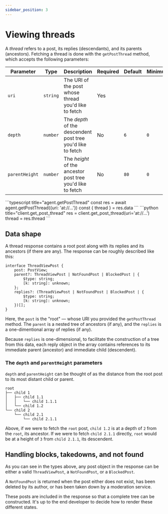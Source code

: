```yaml
---
sidebar_position: 3
---
```



# Viewing threads

A *thread* refers to a post, its replies (descendants), and its parents
(ancestors). Fetching a thread is done with the `getPostThread` method, which accepts the following parameters:

| Parameter      | Type     | Description                                                 | Required | Default | Minimum | Maximum |
| -------------- | -------- | ----------------------------------------------------------- | -------- | ------- | ------- | ------- |
| `uri`          | `string` | The URI of the post whose thread you'd like to fetch        | Yes      |         |         |         |
| `depth`        | `number` | The _depth_ of the descendent post tree you'd like to fetch | No       | `6`     | `0`     | `1000`  |
| `parentHeight` | `number` | The _height_ of the ancestor post tree you'd like to fetch  | No       | `80`    | `0`     | `1000`  |

<Tabs groupId="sdk">
  <TabItem value="ts" label="TypeScript">
    ```typescript title="agent.getPostThread"
      const res = await agent.getPostThread({uri: 'at://...'})
      const { thread } = res.data
    ```
  </TabItem>
  <TabItem value="python" label="Python">
    ```python title="client.get_post_thread"
      res = client.get_post_thread(uri='at://...')
      thread = res.thread
    ```
  </TabItem>
</Tabs>

## Data shape

A thread response contains a root post along with its replies and its ancestors (if there are any). The response can be roughly described like this:

```
interface ThreadViewPost {
    post: PostView;
    parent?: ThreadViewPost | NotFoundPost | BlockedPost | {
        $type: string;
        [k: string]: unknown;
    };
    replies?: (ThreadViewPost | NotFoundPost | BlockedPost | {
        $type: string;
        [k: string]: unknown;
    })[];
}
```

Here, the `post` is the "root" — whose URI you provided the `getPostThread`
method. The `parent` is a nested tree of ancestors (if any), and the `replies`
is a one-dimentional array of replies (if any).

Because `replies` is one-dimensional, to facilitate the construction of a tree
from this data, each reply object in the array contains references to its
immediate parent (ancestor) and immediate child (descendent).

### The `depth` and `parentHeight` parameters

`depth` and `parentHeight` can be thought of as the distance from the
root post to its most distant child or parent.

```
root
├── child 1
│   ├── child 1.1
│   │   └── child 1.1.1
│   └── child 1.2
└── child 2
    └── child 2.1
        └── child 2.1.1
```

Above, if we were to fetch the `root` post, `child 1.2` is at a depth of `2`
from the `root`, its ancestor. If we were to fetch `child 2.1.1` directly,
`root` would be at a height of `3` from `child 2.1.1`, its descendent.

## Handling blocks, takedowns, and not found

As you can see in the types above, any post object in the response can be either
a valid `ThreadViewPost`, a `NotFoundPost`, or a `BlockedPost`.

A `NotFoundPost` is returned when the post either does not exist, has been
deleted by its author, or has been taken down by a moderation service.

These posts are included in the response so that a complete tree can be
constructed. It's up to the end developer to decide how to render these
different states.
